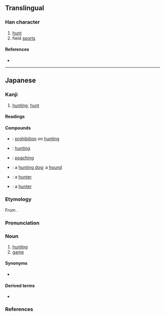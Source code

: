 {{also|獵}}
{{character info}}
==Translingual==
{{Han simplified forms|獵|猟|猎}}

===Han character===
{{Han char|rn=94|rad=犬|as=08|sn=11|four=42217,49210|canj=KHFHN|ids=⿰犭鼡}}

# [[hunt]]
# field [[sport]]s

====References====
* {{Han ref|kx=0714.051|dkj=20512|dj=1126.050|hdz=21354.141|uh=731F|ud=29471}}

----

==Japanese==
{{ja-kanji forms|猟|獵}}

===Kanji===
{{ja-kanji|grade=c|rs=犬08|kyu=獵}}

# [[hunting]], [[hunt]]

====Readings====
{{ja-readings
|goon=りょう<れふ
|kanon=りょう<れふ
|kun=かり-, か-る
}}

====Compounds====
{{der-top|Compounds}}
* {{ja-r|禁%猟|きん%りょう}}: [[prohibition]] on [[hunting]]
* {{ja-r|狩%猟|しゅ%りょう}}: [[hunting]]
* {{ja-r|密%猟|みつ%りょう}}: [[poaching]]
{{der-mid}}
* {{ja-r|猟%犬|りょう%けん}}: a [[hunting dog]]; a [[hound]]
* {{ja-r|猟%師|りょう%し}}: a [[hunter]]
* {{ja-r|猟%者|りょう%しゃ}}: a [[hunter]]
{{der-bottom}}

===Etymology===
{{ja-kanjitab|りょう|yomi=o}}

From {{der|ja|ltc|-}} {{ltc-l|獵}}.

===Pronunciation===
{{ja-pron|yomi=o|りょう|acc=1|acc_ref=DJR}}

===Noun===
{{ja-noun|kyu=獵|りょう|hhira=れふ}}

# [[hunting]]
# [[game]] {{qualifier|animals that one hunts}}

====Synonyms====
* {{ja-r|狩|かり}}

====Derived terms====
* {{ja-r|漁|りょう}}

===References===
<references/>